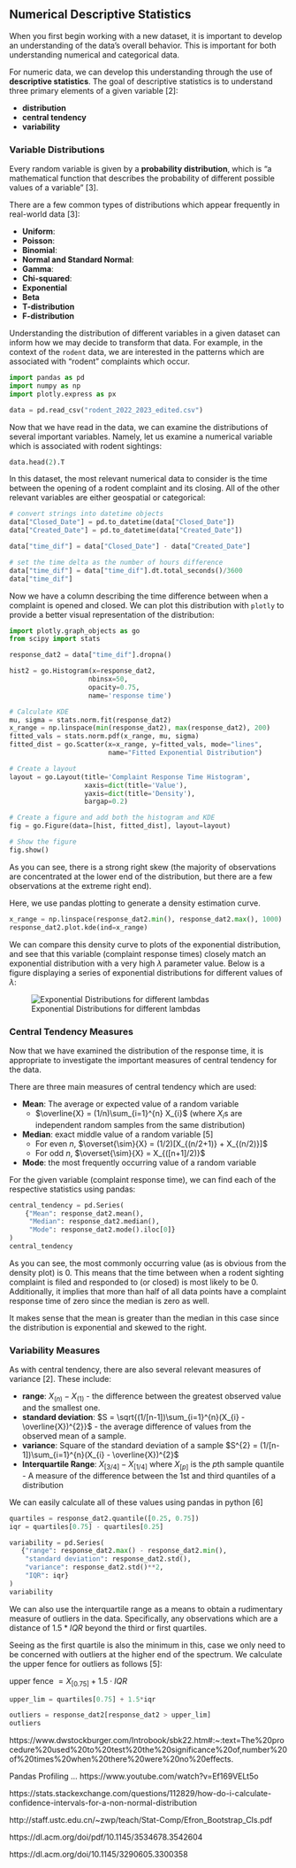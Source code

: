 ## Numerical Descriptive Statistics

When you first begin working with a new dataset, it is important 
to develop an understanding of the data's overall behavior. This
is important for both understanding numerical and categorical 
data. 

For numeric data, we can develop this understanding through the use
of **descriptive statistics**. The goal of descriptive statistics
is to understand three primary elements of a given variable [2]:

+ **distribution**
+ **central tendency**
+ **variability**

### Variable Distributions

Every random variable is given by a **probability distribution**, 
which is "a mathematical function that describes the probability of 
different possible values of a variable" [3]. 

There are a few common types of distributions which appear 
frequently in real-world data [3]:

+ **Uniform**: 
+ **Poisson**:
+ **Binomial**:
+ **Normal and Standard Normal**:
+ **Gamma**: 
+ **Chi-squared**:
+ **Exponential**
+ **Beta**
+ **T-distribution**
+ **F-distribution**

Understanding the distribution of different variables in a given 
dataset can inform how we may decide to transform that data. 
For example, in the context of the `rodent` data, we are interested
in the patterns which are associated with "rodent" complaints which 
occur. 

```python
import pandas as pd
import numpy as np
import plotly.express as px

data = pd.read_csv("rodent_2022_2023_edited.csv")
```

Now that we have read in the data, we can examine the distributions of 
several important variables. Namely, let us examine a numerical 
variable which is associated with rodent sightings: 

```python
data.head(2).T
```

In this dataset, the most relevant numerical data to consider is the 
time between the opening of a rodent complaint and its closing. All
of the other relevant variables are either geospatial or categorical:

```python
# convert strings into datetime objects
data["Closed_Date"] = pd.to_datetime(data["Closed_Date"])
data["Created_Date"] = pd.to_datetime(data["Created_Date"])

data["time_dif"] = data["Closed_Date"] - data["Created_Date"]

# set the time delta as the number of hours difference
data["time_dif"] = data["time_dif"].dt.total_seconds()/3600
data["time_dif"]
```

Now we have a column describing the time difference between when 
a complaint is opened and closed. We can plot this distribution 
with `plotly` to provide a better visual representation of the 
distribution: 

```python
import plotly.graph_objects as go
from scipy import stats

response_dat2 = data["time_dif"].dropna()

hist2 = go.Histogram(x=response_dat2, 
                    nbinsx=50, 
                    opacity=0.75, 
                    name='response time')

# Calculate KDE
mu, sigma = stats.norm.fit(response_dat2)
x_range = np.linspace(min(response_dat2), max(response_dat2), 200)
fitted_vals = stats.norm.pdf(x_range, mu, sigma)
fitted_dist = go.Scatter(x=x_range, y=fitted_vals, mode="lines", 
                         name="Fitted Exponential Distribution")

# Create a layout
layout = go.Layout(title='Complaint Response Time Histogram',
                   xaxis=dict(title='Value'),
                   yaxis=dict(title='Density'),
                   bargap=0.2)

# Create a figure and add both the histogram and KDE
fig = go.Figure(data=[hist, fitted_dist], layout=layout)

# Show the figure
fig.show()
```
As you can see, there is a strong right skew (the majority of observations
are concentrated at the lower end of the distribution, but there 
are a few observations at the extreme right end).

Here, we use pandas plotting to generate a density estimation 
curve.

```python
x_range = np.linspace(response_dat2.min(), response_dat2.max(), 1000)
response_dat2.plot.kde(ind=x_range)
```

We can compare this density curve to plots of the exponential 
distribution, and see that this variable (complaint response times)
closely match an exponential distribution with a very high $\lambda$
parameter value. Below is a figure displaying a series of 
exponential distributions for different values of $\lambda$:

![Exponential Distributions for different lambdas](descriptive_stats/Exponential-Distribution.jpeg){fig-align="center"}

### Central Tendency Measures

Now that we have examined the distribution of the 
response time, it is appropriate to investigate the 
important measures of central tendency for the data.

There are three main measures of central tendency which are 
used: 

+ **Mean**: The average or expected value of a random variable
  + $\overline{X} = (1/n)\sum_{i=1}^{n} X_{i}$
  (where $X_{i}\text{s}$ are independent random samples from 
  the same distribution)
+ **Median**: exact middle value of a random variable [5]
  + For even $n$, $\overset{\sim}{X} = (1/2)[X_{(n/2+1)} + X_{(n/2)}]$
  + For odd $n$, $\overset{\sim}{X} = X_{([n+1]/2)}$
+ **Mode**: the most frequently occurring value of a random variable

For the given variable (complaint response time), we can find 
each of the respective statistics using pandas: 

```python
central_tendency = pd.Series(
    {"Mean": response_dat2.mean(), 
     "Median": response_dat2.median(), 
     "Mode": response_dat2.mode().iloc[0]}
)
central_tendency
```

As you can see, the most commonly occurring value (as is obvious from
the density plot) is 0. This means that the time between when a 
rodent sighting complaint is filed and responded to (or closed) is most
likely to be 0. Additionally, it implies that more than half of all 
data points have a complaint response time of zero since the median is 
zero as well. 

It makes sense that the mean is greater than the median in this case since
the distribution is exponential and skewed to the right. 

### Variability Measures

As with central tendency, there are also several relevant measures of 
variance [2]. These include: 

+ **range**: $X_{(n)} - X_{(1)}$ - the difference between the greatest
  observed value and the smallest one.
+ **standard deviation**: 
  $S = \sqrt{(1/[n-1])\sum_{i=1}^{n}(X_{i} - \overline{X})^{2}}$ - 
  the average difference of values from the observed mean of a sample.
+ **variance**: Square of the standard deviation of a sample
  $S^{2} = (1/[n-1])\sum_{i=1}^{n}(X_{i} - \overline{X})^{2}$
+ **Interquartile Range**: $X_{[3/4]} - X_{[1/4]}$ where 
  $X_{[p]}$ is the $p\text{th}$ sample quantile - 
  A measure of the difference between the 1st 
  and third quantiles of a distribution

 We can easily calculate all of these values using pandas in python [6]

 ```python
quartiles = response_dat2.quantile([0.25, 0.75])
iqr = quartiles[0.75] - quartiles[0.25]

variability = pd.Series(
    {"range": response_dat2.max() - response_dat2.min(), 
     "standard deviation": response_dat2.std(), 
     "variance": response_dat2.std()**2, 
     "IQR": iqr}
)
variability
 ```

We can also use the interquartile range as a means to obtain 
a rudimentary measure of outliers in the data. Specifically, 
any observations which are a distance of $1.5 * IQR$ beyond the 
third or first quartiles. 

Seeing as the first quartile is also the minimum in this, case
we only need to be concerned with outliers at the higher end 
of the spectrum. We calculate the upper fence for outliers
as follows [5]:

$\text{upper fence } = X_{[0.75]} + 1.5\cdot IQR$

```python
upper_lim = quartiles[0.75] + 1.5*iqr

outliers = response_dat2[response_dat2 > upper_lim]
outliers
```

   
https://www.dwstockburger.com/Introbook/sbk22.htm#:~:text=The%20procedure%20used%20to%20test%20the%20significance%20of,number%20of%20times%20when%20there%20were%20no%20effects. 

Pandas Profiling ... https://www.youtube.com/watch?v=Ef169VELt5o

https://stats.stackexchange.com/questions/112829/how-do-i-calculate-confidence-intervals-for-a-non-normal-distribution

http://staff.ustc.edu.cn/~zwp/teach/Stat-Comp/Efron_Bootstrap_CIs.pdf

https://dl.acm.org/doi/pdf/10.1145/3534678.3542604

https://dl.acm.org/doi/10.1145/3290605.3300358